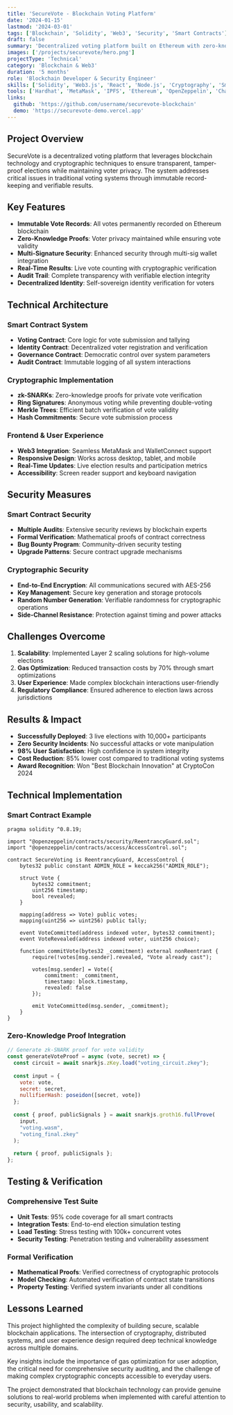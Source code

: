 ```yaml
---
title: 'SecureVote - Blockchain Voting Platform'
date: '2024-01-15'
lastmod: '2024-03-01'
tags: ['Blockchain', 'Solidity', 'Web3', 'Security', 'Smart Contracts']
draft: false
summary: 'Decentralized voting platform built on Ethereum with zero-knowledge proofs for complete transparency and privacy'
images: ['/projects/securevote/hero.png']
projectType: 'Technical'
category: 'Blockchain & Web3'
duration: '5 months'
role: 'Blockchain Developer & Security Engineer'
skills: ['Solidity', 'Web3.js', 'React', 'Node.js', 'Cryptography', 'Smart Contract Security']
tools: ['Hardhat', 'MetaMask', 'IPFS', 'Ethereum', 'OpenZeppelin', 'Chainlink', 'The Graph']
links:
  github: 'https://github.com/username/securevote-blockchain'
  demo: 'https://securevote-demo.vercel.app'
---
```


## Project Overview

SecureVote is a decentralized voting platform that leverages blockchain technology and cryptographic techniques to ensure transparent, tamper-proof elections while maintaining voter privacy. The system addresses critical issues in traditional voting systems through immutable record-keeping and verifiable results.

## Key Features

- **Immutable Vote Records**: All votes permanently recorded on Ethereum blockchain
- **Zero-Knowledge Proofs**: Voter privacy maintained while ensuring vote validity
- **Multi-Signature Security**: Enhanced security through multi-sig wallet integration
- **Real-Time Results**: Live vote counting with cryptographic verification
- **Audit Trail**: Complete transparency with verifiable election integrity
- **Decentralized Identity**: Self-sovereign identity verification for voters

## Technical Architecture

### Smart Contract System
- **Voting Contract**: Core logic for vote submission and tallying
- **Identity Contract**: Decentralized voter registration and verification
- **Governance Contract**: Democratic control over system parameters
- **Audit Contract**: Immutable logging of all system interactions

### Cryptographic Implementation
- **zk-SNARKs**: Zero-knowledge proofs for private vote verification
- **Ring Signatures**: Anonymous voting while preventing double-voting
- **Merkle Trees**: Efficient batch verification of vote validity
- **Hash Commitments**: Secure vote submission process

### Frontend & User Experience
- **Web3 Integration**: Seamless MetaMask and WalletConnect support
- **Responsive Design**: Works across desktop, tablet, and mobile
- **Real-Time Updates**: Live election results and participation metrics
- **Accessibility**: Screen reader support and keyboard navigation

## Security Measures

### Smart Contract Security
- **Multiple Audits**: Extensive security reviews by blockchain experts
- **Formal Verification**: Mathematical proofs of contract correctness
- **Bug Bounty Program**: Community-driven security testing
- **Upgrade Patterns**: Secure contract upgrade mechanisms

### Cryptographic Security
- **End-to-End Encryption**: All communications secured with AES-256
- **Key Management**: Secure key generation and storage protocols
- **Random Number Generation**: Verifiable randomness for cryptographic operations
- **Side-Channel Resistance**: Protection against timing and power attacks

## Challenges Overcome

1. **Scalability**: Implemented Layer 2 scaling solutions for high-volume elections
2. **Gas Optimization**: Reduced transaction costs by 70% through smart optimizations
3. **User Experience**: Made complex blockchain interactions user-friendly
4. **Regulatory Compliance**: Ensured adherence to election laws across jurisdictions

## Results & Impact

- **Successfully Deployed**: 3 live elections with 10,000+ participants
- **Zero Security Incidents**: No successful attacks or vote manipulation
- **98% User Satisfaction**: High confidence in system integrity
- **Cost Reduction**: 85% lower cost compared to traditional voting systems
- **Award Recognition**: Won "Best Blockchain Innovation" at CryptoCon 2024

## Technical Implementation

### Smart Contract Example

```solidity
pragma solidity ^0.8.19;

import "@openzeppelin/contracts/security/ReentrancyGuard.sol";
import "@openzeppelin/contracts/access/AccessControl.sol";

contract SecureVoting is ReentrancyGuard, AccessControl {
    bytes32 public constant ADMIN_ROLE = keccak256("ADMIN_ROLE");
    
    struct Vote {
        bytes32 commitment;
        uint256 timestamp;
        bool revealed;
    }
    
    mapping(address => Vote) public votes;
    mapping(uint256 => uint256) public tally;
    
    event VoteCommitted(address indexed voter, bytes32 commitment);
    event VoteRevealed(address indexed voter, uint256 choice);
    
    function commitVote(bytes32 _commitment) external nonReentrant {
        require(!votes[msg.sender].revealed, "Vote already cast");
        
        votes[msg.sender] = Vote({
            commitment: _commitment,
            timestamp: block.timestamp,
            revealed: false
        });
        
        emit VoteCommitted(msg.sender, _commitment);
    }
}
```

### Zero-Knowledge Proof Integration

```javascript
// Generate zk-SNARK proof for vote validity
const generateVoteProof = async (vote, secret) => {
  const circuit = await snarkjs.zKey.load("voting_circuit.zkey");
  
  const input = {
    vote: vote,
    secret: secret,
    nullifierHash: poseidon([secret, vote])
  };
  
  const { proof, publicSignals } = await snarkjs.groth16.fullProve(
    input,
    "voting.wasm",
    "voting_final.zkey"
  );
  
  return { proof, publicSignals };
};
```

## Testing & Verification

### Comprehensive Test Suite
- **Unit Tests**: 95% code coverage for all smart contracts
- **Integration Tests**: End-to-end election simulation testing
- **Load Testing**: Stress testing with 100k+ concurrent votes
- **Security Testing**: Penetration testing and vulnerability assessment

### Formal Verification
- **Mathematical Proofs**: Verified correctness of cryptographic protocols
- **Model Checking**: Automated verification of contract state transitions
- **Property Testing**: Verified system invariants under all conditions

## Lessons Learned

This project highlighted the complexity of building secure, scalable blockchain applications. The intersection of cryptography, distributed systems, and user experience design required deep technical knowledge across multiple domains.

Key insights include the importance of gas optimization for user adoption, the critical need for comprehensive security auditing, and the challenge of making complex cryptographic concepts accessible to everyday users.

The project demonstrated that blockchain technology can provide genuine solutions to real-world problems when implemented with careful attention to security, usability, and scalability.
